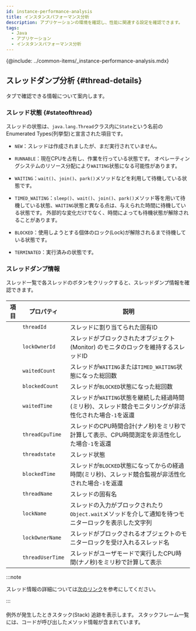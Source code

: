 ```yaml
---
id: instance-performance-analysis
title: インスタンスパフォーマンス分析
description: アプリケーションの環境を確認し、性能に関連する設定を確認できます。
tags:
  - Java
  - アプリケーション
  - インスタンスパフォーマンス分析
---
```


{@include: ../common-items/_instance-performance-analysis.mdx} 

## スレッドダンプ分析 {#thread-details}

<Cmdname sid="thread_list" className="uitext" />タブで確認できる情報について案内します。

### スレッド状態 {#stateofthread}

スレッドの状態は、`java.lang.Thread`クラス内に`State`という名前のEnumerated Types(列挙型)と宣言された項目です。

-   `NEW`：スレッドは作成されましたが、まだ実行されていません。

-   `RUNNABLE`：現在CPUを占有し、作業を行っている状態です。 オペレーティングシステムのリソース分配により`WAITING`状態になる可能性があります。

-   `WAITING`：`wait()`、`join()`、`park()`メソッドなどを利用して待機している状態です。

-   `TIMED_WAITING`：`sleep()`、`wait()`、`join()`、`park()`メソッド等を用いて待機している状態、`WAITING`状態と異なる点は、与えられた時間に待機している状態です。 外部的な変化だけでなく、時間によっても待機状態が解除されることがあります。

-   `BLOCKED`：使用しようとする個体のロック(Lock)が解除されるまで待機している状態です。

-   `TERMINATED`：実行済みの状態です。

### スレッドダンプ情報

スレッド一覧で各スレッドの<LinkImage img="ico-expander-black.svg" className="ico black" />ボタンをクリックすると、スレッドダンプ情報を確認できます。

<ImgLang img='ipa-java-thread-list.png' desc='스레드 덤프 정보' />

#### <Cmdname sid="stack" />

| 項目                                                    | プロパティ            | 説明                                                           |
| ----------------------------------------------------- | ---------------- | ------------------------------------------------------------ |
| <Cmdname sid="thread_id" className="uitext" />        | `threadId`       | スレッドに割り当てられた固有ID                                             |
| <Cmdname sid="lock_owner_id" className="uitext" />    | `lockOwnerId`    | スレッドがブロックされたオブジェクト(Monitor) のモニタのロックを維持するスレッドID              |
| <Cmdname sid="waited_count" className="uitext" />     | `waitedCount`    | スレッドが`WAITING`または`TIMED_WAITING`状態になった総回数                    |
| <Cmdname sid="blocked_count" className="uitext" />    | `blockedCount`   | スレッドが`BLOCKED`状態になった総回数                                      |
| <Cmdname sid="waited_time" className="uitext" />      | `waitedTime`     | スレッドが`WAITING`状態を継続した経過時間(ミリ秒)、スレッド競合モニタリングが非活性化された場合`-1`を返還 |
| <Cmdname sid="thread_cpu_time" className="uitext" />  | `threadCpuTime`  | スレッドのCPU時間合計(ナノ秒)をミリ秒で計算して表示、CPU時間測定を非活性化した場合`-1`を返還         |
| <Cmdname sid="status" className="uitext" />           | `threadstate`    | スレッド状態                                                       |
| <Cmdname sid="blocked_time" className="uitext" />     | `blockedTime`    | スレッドが`BLOCKED`状態になってからの経過時間(ミリ秒)、スレッド競合監視が非活性化された場合`-1`を返還   |
| <Cmdname sid="thread_name" className="uitext" />      | `threadName`     | スレッドの固有名                                                     |
| <Cmdname sid="lock_name" className="uitext" />        | `lockName`       | スレッドの入力がブロックされたり`Object.wait`メソッドを介して通知を待つモニターロックを表示した文字列    |
| <Cmdname sid="lock_owner_name" className="uitext" />  | `lockOwnerName`  | スレッドがブロックされるオブジェクトのモニターロックを受け入れるスレッド名                        |
| <Cmdname sid="thread_user_time" className="uitext" /> | `threadUserTime` | スレッドがユーザモードで実行したCPU時間(ナノ秒)をミリ秒で計算して表示                        |

:::note

スレッド情報の詳細については[次のリンク](https://docs.oracle.com/javase/8/docs/api/java/lang/management/ThreadInfo.html)を参考にしてください。

:::

#### <Cmdname sid="stack_trace" />

例外が発生したときスタック(Stack) 追跡を表示します。 スタックフレーム一覧には、コードが呼び出したメソッド情報が含まれています。
